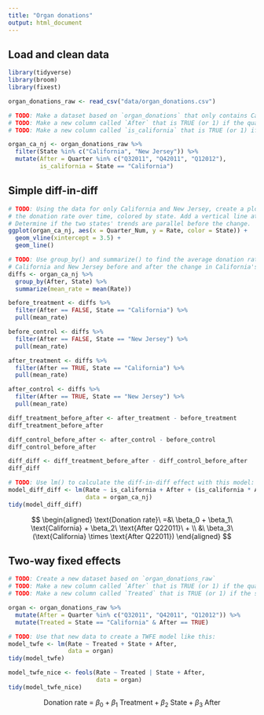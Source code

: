 ```yaml
---
title: "Organ donations"
output: html_document
---
```


## Load and clean data

```r
library(tidyverse)
library(broom)
library(fixest)

organ_donations_raw <- read_csv("data/organ_donations.csv")
```

```r
# TODO: Make a dataset based on `organ_donations` that only contains California and New Jersey
# TODO: Make a new column called `After` that is TRUE (or 1) if the quarter is Q32011, Q42011, or Q12012 (or if Quarter_num is 4, 5, or 6)
# TODO: Make a new column called `is_california` that is TRUE (or 1) if the state is California

organ_ca_nj <- organ_donations_raw %>% 
  filter(State %in% c("California", "New Jersey")) %>% 
  mutate(After = Quarter %in% c("Q32011", "Q42011", "Q12012"),
         is_california = State == "California")
```


## Simple diff-in-diff

```r
# TODO: Using the data for only California and New Jersey, create a plot that shows
# the donation rate over time, colored by state. Add a vertical line at Q22011 (or Quarter_num = 3).
# Determine if the two states' trends are parallel before the change.
ggplot(organ_ca_nj, aes(x = Quarter_Num, y = Rate, color = State)) + 
  geom_vline(xintercept = 3.5) +
  geom_line()
```

```r
# TODO: Use group_by() and summarize() to find the average donation rate in
# California and New Jersey before and after the change in California's policy
diffs <- organ_ca_nj %>%
  group_by(After, State) %>%
  summarize(mean_rate = mean(Rate))

before_treatment <- diffs %>%
  filter(After == FALSE, State == "California") %>%
  pull(mean_rate)

before_control <- diffs %>%
  filter(After == FALSE, State == "New Jersey") %>%
  pull(mean_rate)

after_treatment <- diffs %>%
  filter(After == TRUE, State == "California") %>%
  pull(mean_rate)

after_control <- diffs %>%
  filter(After == TRUE, State == "New Jersey") %>%
  pull(mean_rate)

diff_treatment_before_after <- after_treatment - before_treatment
diff_treatment_before_after

diff_control_before_after <- after_control - before_control
diff_control_before_after

diff_diff <- diff_treatment_before_after - diff_control_before_after
diff_diff
```

```r
# TODO: Use lm() to calculate the diff-in-diff effect with this model:
model_diff_diff <- lm(Rate ~ is_california + After + (is_california * After), 
                      data = organ_ca_nj)
tidy(model_diff_diff)
```

$$
\begin{aligned}
\text{Donation rate}\ =&\ \beta_0 + \beta_1\ \text{California} + \beta_2\ \text{After Q22011}\ + \\
&\ \beta_3\ (\text{California} \times \text{After Q22011})
\end{aligned}
$$


## Two-way fixed effects

```r
# TODO: Create a new dataset based on `organ_donations_raw` 
# TODO: Make a new column called `After` that is TRUE (or 1) if the quarter is Q32011, Q42011, or Q12012 (or if Quarter_num is 4, 5, or 6)
# TODO: Make a new column called `Treated` that is TRUE (or 1) if the state is California and After is TRUE/1

organ <- organ_donations_raw %>% 
  mutate(After = Quarter %in% c("Q32011", "Q42011", "Q12012")) %>% 
  mutate(Treated = State == "California" & After == TRUE)
```

```r
# TODO: Use that new data to create a TWFE model like this:
model_twfe <- lm(Rate ~ Treated + State + After, 
                 data = organ)
tidy(model_twfe)

model_twfe_nice <- feols(Rate ~ Treated | State + After,
                         data = organ)
tidy(model_twfe_nice)
```

$$
\text{Donation rate}\ =\ \beta_0 + \beta_1\ \text{Treatment} + \beta_2\ \text{State} + \beta_3\ \text{After}
$$
